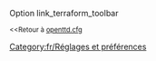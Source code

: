 {{fr/Amorce}}
Option link_terraform_toolbar

<small><<Retour à [[fr/Archive/Manual/Settings/Openttd.cfg|openttd.cfg]]</small>
[[Category:fr/Réglages et préférences]]
